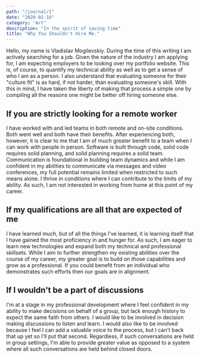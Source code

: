 ```yaml
---
path: "/journal/1"
date: "2020-02-18"
category: "Art"
description: "In the spirit of saving time"
title: "Why You Shouldn't Hire Me."
---
```



Hello, my name is Vladislav Mogilevskiy. During the time of this writing I am actively searching for a job. Given the nature of the industry I am applying for, I am expecting employers to be looking over my portfolio website. This is, of course, to quantify my technical ability as well as to get a sense of who I am as a person. I also understand that evaluating someone for their "culture fit" is as hard, if not harder, than evaluating someone's skill. With this in mind, I have taken the liberty of making that process a simple one by compiling all the reasons one might be better off hiring someone else.  

## If you are strictly looking for a remote worker

I have worked with and led teams in both remote and on-site conditions. Both went well and both have their benefits. After experiencing both, however, it is clear to me that I am of much greater benefit to a team when I can work with people in person. Software is built through code, solid code requires solid planning, and solid planning requires a solid team. Communication is foundational in building team dynamics and while I am confident in my abilities to communicate via messages and video conferences, my full potential remains limited when restricted to such means alone. I thrive in conditions where I can contribute to the limits of my ability. As such, I am not interested in working from home at this point of my career.  

## If my qualifications are all that are expected of me

I have learned much, but of all the things I've learned, it is learning itself that I have gained the most proficiency in and hunger for. As such, I am eager to learn new technologies and expand both my technical and professional skillsets. While I aim to further strengthen my existing abilities over the course of my career, my greater goal is to build on those capabilities and grow as a professional. If you could benefit from an individual who demonstrates such efforts then our goals are in alignment.  

## If I wouldn't be a part of discussions

I'm at a stage in my professional development where I feel confident in my ability to make decisions on behalf of a group, but lack enough history to expect the same faith from others. I would like to be involved in decision making discussions to listen and learn. I would also like to be involved because I feel I can add a valuable voice to the process, but I can't back that up yet so I'll put that second. Regardless, if such conversations are held in group settings, I'm able to provide greater value as opposed to a system where all such conversations are held behind closed doors.  